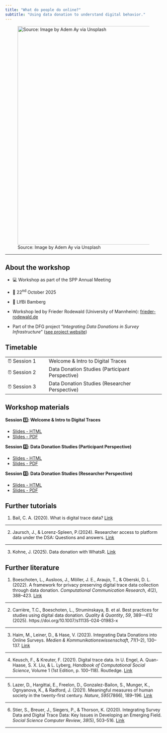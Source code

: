 ```yaml
---
title: "What do people do online?"
subtitle: "Using data donation to understand digital behavior."
---
```


![Source: Image by Adem Ay via Unsplash](images/social-media.jpg){fig-alt="image of smartphone" fig-align="center" width="700"}

<hr>

## About the workshop

-   💻 Workshop as part of the SPP Annual Meeting

-   📅 22^nd^ October 2025

-   📍 LIfBi Bamberg

-   Workshop led by Frieder Rodewald (University of Mannheim): [frieder-rodewald.de](https://frieder-rodewald.de/)

-   Part of the DFG project "*Integrating Data Donations in Survey Infrastructure*" ([see project website](https://data-donation-science.de))

## **Timetable**

|  |  |
|-------------------|-----------------------------------------------------|
| ⏰ Session 1 | Welcome & Intro to Digital Traces |
| ⏰ Session 2 | Data Donation Studies (Participant Perspective) |
| ⏰ Session 3 | Data Donation Studies (Researcher Perspective) |

## Workshop materials

**Session 1️⃣: Welcome & Intro to Digital Traces**

-   [Slides - HTML](01-intro.html)
-   [Slides - PDF](pdf/01-intro.pdf)

**Session 2️⃣: Data Donation Studies (Participant Perspective)**

-   [Slides - HTML](02-study-participant-perspective.html)
-   [Slides - PDF](pdf/02-study-participant-perspective.pdf)

**Session 3️⃣: Data Donation Studies (Researcher Perspective)**

-   [Slides - HTML](03-study-researcher-perspective.html)
-   [Slides - PDF](pdf/03-study-researcher-perspective.pdf)


## Further tutorials

(1) Bail, C. A. (2020). What is digital trace data? [Link](https://sicss.io/overview/what-is-digital-trace-data)

<hr>

(2) Jaursch, J., & Lorenz-Spleen, P.(2024). Researcher access to platform data under the DSA: Questions and answers. [Link](https://reclaimingautonomyonline.notion.site/Researcher-access-to-platform-data-under-the-DSA-Questions-and-answers-8f7390f3ae6b4aa7ad53d53158ed257c)

<hr>

(3) Kohne, J. (2025). Data donation with WhatsR. [Link](https://github.com/gesiscss/DataDonationWorkshop2025LMU)

## Further literature

(1) Boeschoten, L., Ausloos, J., Möller, J. E., Araujo, T., & Oberski, D. L. (2022). A framework for privacy preserving digital trace data collection through data donation. *Computational Communication Research*, *4*(2), 388--423. [Link](https://doi.org/10.5117/CCR2022.2.002.BOES)

<hr>

(2) Carrière, T.C., Boeschoten, L., Struminskaya, B. et al. Best practices for studies using digital data donation. *Quality & Quantity*, *59*, 389-–412 (2025). https://doi.org/10.1007/s11135-024-01983-x

<hr>

(3) Haim, M., Leiner, D., & Hase, V. (2023). Integrating Data Donations into Online Surveys. *Medien & Kommunikationswissenschaft*, *71*(1--2), 130--137. [Link](https://doi.org/10.5771/1615-634X-2023-1-2-130)

<hr>

(4) Keusch, F., & Kreuter, F. (2021). Digital trace data. In U. Engel, A. Quan-Haase, S. X. Liu, & L. Lyberg, *Handbook of Computational Social Science*, Volume 1 (1st Edition, p. 100--118). Routledge. [Link](https://doi.org/10.4324/9781003024583-8)

<hr>

(5) Lazer, D., Hargittai, E., Freelon, D., Gonzalez-Bailon, S., Munger, K., Ognyanova, K., & Radford, J. (2021). Meaningful measures of human society in the twenty-first century. *Nature*, *595*(7866), 189--196. [Link](https://doi.org/10.1038/s41586-021-03660-7)

<hr>

(6) Stier, S., Breuer, J., Siegers, P., & Thorson, K. (2020). Integrating Survey Data and Digital Trace Data: Key Issues in Developing an Emerging Field. *Social Science Computer Review*, *38*(5), 503--516. [Link](https://doi.org/10.1177/0894439319843669)

<hr>
